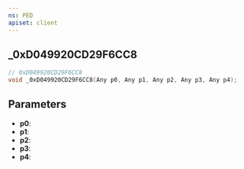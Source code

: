 ```yaml
---
ns: PED
apiset: client
---
```

## _0xD049920CD29F6CC8

```c
// 0xD049920CD29F6CC8
void _0xD049920CD29F6CC8(Any p0, Any p1, Any p2, Any p3, Any p4);
```


## Parameters
* **p0**:
* **p1**:
* **p2**:
* **p3**:
* **p4**: